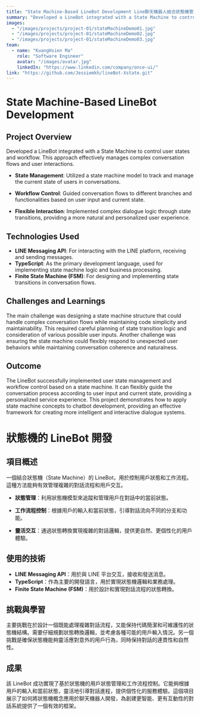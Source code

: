 ```yaml
---
title: "State Machine-Based LineBot Development Line聊天機器人結合狀態機管理"
summary: "Developed a LineBot integrated with a State Machine to control user states and workflow. This approach effectively manages complex conversation flows and user interactions."
images:
  - "/images/projects/project-01/stateMachineDemo01.jpg"
  - "/images/projects/project-01/stateMachineDemo02.jpg"
  - "/images/projects/project-01/stateMachineDemo03.jpg"
team:
  - name: "KuangHsien Ma"
    role: "Software Engineer"
    avatar: "/images/avatar.jpg"
    linkedIn: "https://www.linkedin.com/company/once-ui/"
link: "https://github.com/Jessiemkh/lineBot-Xstate.git"
---
```


# State Machine-Based LineBot Development

## Project Overview

Developed a LineBot integrated with a State Machine to control user states and workflow. This approach effectively manages complex conversation flows and user interactions.

- **State Management**: Utilized a state machine model to track and manage the current state of users in conversations.

- **Workflow Control**: Guided conversation flows to different branches and functionalities based on user input and current state.

- **Flexible Interaction**: Implemented complex dialogue logic through state transitions, providing a more natural and personalized user experience.

## Technologies Used

- **LINE Messaging API**: For interacting with the LINE platform, receiving and sending messages.
- **TypeScript**: As the primary development language, used for implementing state machine logic and business processing.
- **Finite State Machine (FSM)**: For designing and implementing state transitions in conversation flows.

## Challenges and Learnings

The main challenge was designing a state machine structure that could handle complex conversation flows while maintaining code simplicity and maintainability. This required careful planning of state transition logic and consideration of various possible user inputs. Another challenge was ensuring the state machine could flexibly respond to unexpected user behaviors while maintaining conversation coherence and naturalness.

## Outcome

The LineBot successfully implemented user state management and workflow control based on a state machine. It can flexibly guide the conversation process according to user input and current state, providing a personalized service experience. This project demonstrates how to apply state machine concepts to chatbot development, providing an effective framework for creating more intelligent and interactive dialogue systems.

# 狀態機的 LineBot 開發

## 項目概述

一個結合狀態機（State Machine）的 LineBot，用於控制用戶狀態和工作流程。這種方法能夠有效管理複雜的對話流程和用戶交互。

- **狀態管理**：利用狀態機模型來追蹤和管理用戶在對話中的當前狀態。

- **工作流程控制**：根據用戶的輸入和當前狀態，引導對話流向不同的分支和功能。

- **靈活交互**：通過狀態轉換實現複雜的對話邏輯，提供更自然、更個性化的用戶體驗。

## 使用的技術

- **LINE Messaging API**：用於與 LINE 平台交互，接收和發送消息。
- **TypeScript**：作為主要的開發語言，用於實現狀態機邏輯和業務處理。
- **Finite State Machine (FSM)**：用於設計和實現對話流程的狀態轉換。

## 挑戰與學習

主要挑戰在於設計一個既能處理複雜對話流程，又能保持代碼簡潔和可維護性的狀態機結構。需要仔細規劃狀態轉換邏輯，並考慮各種可能的用戶輸入情況。另一個挑戰是確保狀態機能夠靈活應對意外的用戶行為，同時保持對話的連貫性和自然性。

## 成果

該 LineBot 成功實現了基於狀態機的用戶狀態管理和工作流程控制。它能夠根據用戶的輸入和當前狀態，靈活地引導對話進程，提供個性化的服務體驗。這個項目展示了如何將狀態機概念應用於聊天機器人開發，為創建更智能、更有互動性的對話系統提供了一個有效的框架。
